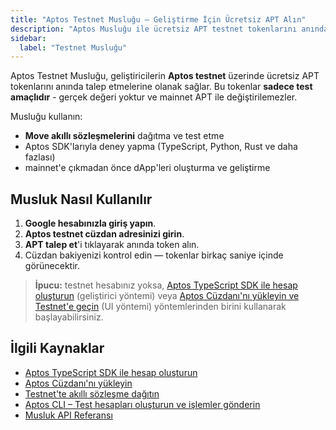 ```yaml
---
title: "Aptos Testnet Musluğu – Geliştirme İçin Ücretsiz APT Alın"
description: "Aptos Musluğu ile ücretsiz APT testnet tokenlarını anında oluşturun. Akıllı sözleşme testi ve Aptos blokzincirini oluşturma için idealdir."
sidebar:
  label: "Testnet Musluğu"
---
```



Aptos Testnet Musluğu, geliştiricilerin **Aptos testnet** üzerinde ücretsiz APT tokenlarını anında talep etmelerine olanak sağlar. Bu tokenlar **sadece test amaçlıdır** - gerçek değeri yoktur ve mainnet APT ile değiştirilemezler.

Musluğu kullanın:

- **Move akıllı sözleşmelerini** dağıtma ve test etme
- Aptos SDK'larıyla deney yapma (TypeScript, Python, Rust ve daha fazlası)
- mainnet'e çıkmadan önce dApp'leri oluşturma ve geliştirme

<Faucet />

## Musluk Nasıl Kullanılır

1. **Google hesabınızla giriş yapın**.
2. **Aptos testnet cüzdan adresinizi girin**.
3. **APT talep et**'i tıklayarak anında token alın.
4. Cüzdan bakiyenizi kontrol edin — tokenlar birkaç saniye içinde görünecektir.

> **İpucu:** testnet hesabınız yoksa, [Aptos TypeScript SDK ile hesap oluşturun](/build/sdks/ts-sdk/quickstart) (geliştirici yöntemi) veya [Aptos Cüzdanı'nı yükleyin ve Testnet'e geçin](https://aptosfoundation.org/ecosystem/projects/wallets) (UI yöntemi) yöntemlerinden birini kullanarak başlayabilirsiniz.

## İlgili Kaynaklar

- [Aptos TypeScript SDK ile hesap oluşturun](/build/sdks/ts-sdk/quickstart)
- [Aptos Cüzdanı'nı yükleyin](https://aptosfoundation.org/ecosystem/projects/wallets)
- [Testnet'te akıllı sözleşme dağıtın](/build/guides/build-e2e-dapp/1-create-smart-contract)
- [Aptos CLI – Test hesapları oluşturun ve işlemler gönderin](/build/cli/trying-things-on-chain/create-test-accounts)
- [Musluk API Referansı](/build/apis/faucet-api)
